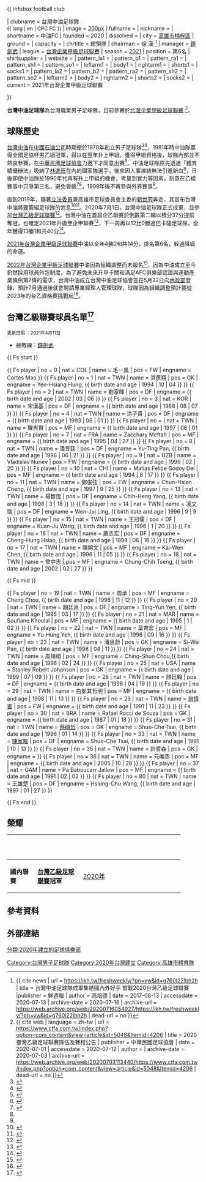 {{ infobox football club

| clubname = 台灣中油足球隊 <br> <font size = -1> {{ lang | en | CPC FC }} {{en}} </font>
| image = [[file:台灣中油足球隊2020logo.jpeg|200px]]
| fullname = 
| nickname = 
| shortname = 中油FC
| founded = 2020
| dissolved = 
| city = [[高雄市|高雄市]][[楠梓區|楠梓區]]
| ground = 
| capacity = 
| chrtitle = 總領隊
| chairman = 徐 漢 <ref> {{ cite news | url = https://ikh.tw/freshweekly/?pn=vw&id=g760l22lbh2h | title = 台灣中油足球隊成軍集結國內外好手 首戰2020台灣乙級足球聯賽 |publisher = 鮮週報 | author = 高培德 | date = 2017-06-13 | accessdate = 2020-07-13 | archive-date = 2020-07-16 | archive-url = https://web.archive.org/web/20200716054927/https://ikh.tw/freshweekly/?pn=vw&id=g760l22lbh2h | dead-url = no }} </ref>
| manager = [[鐘劍武|鐘劍武]]
| league = [[台灣企業甲級足球聯賽|台灣企業甲級足球聯賽]]
| season = [[2021年台灣企業甲級足球聯賽|2021]]
| position = 第6名
| shirtsupplier = 
| website = 
| pattern_la1 = 
| pattern_b1 = 
| pattern_ra1 = 
| pattern_sh1 = 
| pattern_so1 = 
| leftarm1 = 
| body1 = 
| rightarm1 = 
| shorts1 = 
| socks1 = 
| pattern_la2 = 
| pattern_b2 = 
| pattern_ra2 = 
| pattern_sh2 = 
| pattern_so2 = 
| leftarm2 = 
| body2 = 
| rightarm2 = 
| shorts2 = 
| socks2 = 
| current = 2021年台灣企業甲級足球聯賽

}}

'''台灣中油足球隊'''為台灣職業男子足球隊，目前參賽於[[台灣企業甲級足球聯賽|台灣企業甲級足球聯賽]] <ref> {{ cite web | language = zh-tw | url = https://www.ctfa.com.tw/index.php?option=com_content&view=article&id=5048&Itemid=4206 | title = 2020臺灣乙級足球聯賽隊伍及賽程公告 | publisher = 中華民國足球協會 | date = 2020-07-01 | accessdate = 2020-07-12 | author =  | archive-date = 2020-07-03 | archive-url = https://web.archive.org/web/20200703113440/https://www.ctfa.com.tw/index.php?option=com_content&view=article&id=5048&Itemid=4206 | dead-url = no }} </ref>。

==球隊歷史==
[[台灣中油|台灣中油]]在[[台灣中油股份有限公司|中國石油公司]]時期便於1970年創立男子足球隊<ref name="前身">{{cite news|url=https://www.storm.mg/article/2847791|title=台灣中油足球隊成軍 期望帶領著足球好手踢向全世界|publisher=風傳媒|author=財經中心|date=2020-07-13|accessdate=2020-07-13|archive-date=2021-01-16|archive-url=https://web.archive.org/web/20210116204110/https://www.storm.mg/article/2847791|dead-url=no}}</ref><ref name="#1">{{cite news|url=|title=只要第三 不要冠軍 中油自動放棄升甲組|publisher=民生報|author=何長發|date=1996-06-10|accessdate=2020-07-03}}</ref>，1981年時中油隊贏得全國足協杯男乙組冠軍，得以在翌年升上甲組。獲得甲組資格後，球隊內部並不熱衷參賽，在[[中華民國足球協會|中華民國足球協會]]力邀下才同意出賽<ref>{{cite news|url=|title=中油隊躍升甲組，樂。|publisher=民生報|author=何長發|date=1982-05-25|accessdate=2020-07-03}}</ref>。中油足球隊原先透過「體育績優辦法」吸納了[[林進旺|林進旺]]在內的國家隊選手，後來因人事凍結無法引進新血<ref>{{cite news|url=|title=踢球薪津偏低．要靠兼差貼補|publisher=民生報|author=何長發|date=1984-09-28|accessdate=2020-07-03}}</ref>，日後即使中油隊於1990年代再有升上甲組的機會，考量到實力等因素，刻意在乙組賽事中只爭第三名，避免晉級<ref>{{cite news|url=|title=留在乙組玩玩就好|publisher=民生報|author=何長發|date=1995-09-21|accessdate=2020-07-03}}</ref><ref name="#1"/>，1999年後不再參與外界賽事<ref name="前身" />。

直到2019年，隨著[[立法委員|立法委員]]兼高雄市足球委員會主委的[[劉世芳|劉世芳]]奔走，其宣布台灣中油將要籌組足球隊的消息<ref>{{cite news|url=https://www.chinatimes.com/newspapers/20190127000593-260111?chdtv|title=中油參一咖 男足添新血|publisher=中國時報|author=李弘斌|date=2019-01-27|accessdate=2020-07-03|archive-date=2020-07-03|archive-url=https://web.archive.org/web/20200703053237/https://www.chinatimes.com/newspapers/20190127000593-260111?chdtv|dead-url=no}}</ref><ref>{{cite news|url=https://www.cna.com.tw/news/aspt/202005070160.aspx|title=楠梓文中足球場動土 劉世芳盼深化高雄足球發展|publisher=中央社|author=王淑芬|date=2020-05-27|accessdate=2020-07-03|archive-date=2020-07-02|archive-url=https://web.archive.org/web/20200702173324/https://www.cna.com.tw/news/aspt/202005070160.aspx|dead-url=no}}</ref>。2020年7月1日，台灣中油足球隊正式成軍，並參加[[台灣乙級足球聯賽|台灣乙級足球聯賽]]<ref>{{cite news|url=https://sports.ettoday.net/news/1751355|title=中油成軍問鼎台乙聯賽　國腳蔡碩哲加入有信心衝擊企甲|publisher=ETtoday|author=謝孟儒|date=2020-07-22|accessdate=2020-07-03|archive-date=2020-07-04|archive-url=https://web.archive.org/web/20200704140445/https://sports.ettoday.net/news/1751355|dead-url=no}}</ref>。台灣中油在首屆企乙聯賽於倒數第二輪以積分37分提前奪冠，也確定2021年升級至企甲聯賽<ref>{{cite news|url=https://www.chinatimes.com/realtimenews/20201107004141-260504?chdtv|title=台乙聯賽》中油封王 桃園國際殺入升降賽|publisher=中國時報|via=中時新聞網|author=李弘斌|date=2020-11-07|accessdate=2020-11-15|archive-date=2021-01-04|archive-url=https://web.archive.org/web/20210104134407/https://www.chinatimes.com/realtimenews/20201107004141-260504?chdtv|dead-url=no}}</ref>，下一周再以12比0勝過巴卡隆足球隊，全年獲得13勝1和共40分<ref>{{cite news|url=https://www.chinatimes.com/realtimenews/20201114002907-260403?chdtv|title=捷報！中油獲2020台灣企業乙級足球聯賽冠軍|publisher=工商時報|via=中時新聞網|author=杜蕙蓉|date=2020-11-14|accessdate=2020-11-15|archive-date=2021-01-04|archive-url=https://web.archive.org/web/20210104134430/https://www.chinatimes.com/realtimenews/20201114002907-260403?chdtv|dead-url=no}}</ref>。

[[2021年台灣企業甲級足球聯賽|2021年台灣企業甲級足球聯賽]]中油以全年4勝2和共14分，排名第6名，躲過降級的命運。

[[2022年台灣企業甲級足球聯賽|2022年台灣企業甲級足球聯賽]]中油因為組織調整而未報名<ref>{{cite news | title = 企甲新季04月17日開戰　中油自動放棄、7隊爭霸 | url = https://gogoal.com.tw/archives/1796 |accessdate=2022-04-10 |work=GoGoal 勁球網 | date = 2022-03-20 }} </ref>，因為中油成立至今扔然採用球員外包制度，為了避免未來升甲卡關和滿足AFC俱樂部認證與運動產業條例第7條的需求，台灣中油成立台灣中油足球協會並在5月22日向[[中華民國內政部|內政部]]登錄，預計7月通過後就會聘請專業經理人管理球隊，球隊因為組織調整預計要從2023年的台乙資格賽挑戰起<ref>{{cite news | title = 為滿足 AFC 認證　中油足球隊重新出發 | url = https://gogoal.com.tw/archives/5150?fbclid=IwAR1nth9BDyiFhD7ZTR4suDC455waSm9wx1DPVAmt6j1BSlAnNtpasXrhsB4 |accessdate=2022-05-31 |work=GoGoal 勁球網 | date =2022-05-30}} </ref>。

==台灣乙級聯賽球員名單<ref>{{cite web | language = zh-tw | url = https://www.ctfa.com.tw/taiwan-football-league-2nd-division/tfl-2nd-division-teams/5090-cpc-fc.html | title = 台灣中油足球隊 | publisher = 中華民國足球協會 | date = 2020-07-07 | accessdate = 2020-08-25 | author =  | archive-date = 2020-10-11 | archive-url = https://web.archive.org/web/20201011132217/https://www.ctfa.com.tw/taiwan-football-league-2nd-division/tfl-2nd-division-teams/5090-cpc-fc.html | dead-url = no }}</ref>==

<small> 更新日期 ：2021年4月11日 </small>

* 總教練︰[[鐘劍武|鐘劍武]]

{{ Fs start }}

{{ Fs player | no = 0 | nat = COL | name = 毛一風 | pos = FW | engname = Cortes Mao }}
{{ Fs player | no = 1 | nat = TWN | name = 洪彥翔 | pos = GK | engname = Yen-Hsiang Hung, {{ birth date and age | 1994 | 10 | 04 }} }}
{{ Fs player | no = 2 | nat = TWN | name = 劉家暉 | pos = DF | engname =   {{ birth date and age | 2002 | 03 | 06 }} }}
{{ Fs player | no = 3 | nat = KOR | name = 宋漢基 | pos = DF | engname =   {{ birth date and age | 1988 | 08 | 07 }} }}
{{ Fs player | no = 4 | nat = TWN | name = 洪子貴 | pos = DF | engname =  {{ birth date and age | 1993 | 06 | 01 }} }}
{{ Fs player | no =  | nat = TWN | name = 羅吉賢 | pos = MF | engname =  {{ birth date and age | 1997 | 06 | 01 }} }}
{{ Fs player | no = 7 | nat = FRA | name = Zacchary Meftah | pos = MF | engname =  {{ birth date and age | 1995 | 04 | 27 }} }}
{{ Fs player | no = 8 | nat = TWN | name = 潘昱廷 | pos = DF | engname = Yu-Ting Pan, {{ birth date and age | 1996 | 06 | 21 }} }}
{{ Fs player | no = 9 | nat = UZB | name = Vladislav Nuriev | pos = FW | engname =  {{ birth date and age | 1996 | 02 | 20 }} }}
{{ Fs player | no = 10 | nat = CHI | name = Matías Felipe Godoy Del | pos = MF | engname =  {{ birth date and age | 1994 | 8 | 17 }} }}
{{ Fs player | no = 11 | nat = TWN | name = 鄭俊弦 | pos = FW | engname = Chun-Hsien Cheng, {{ birth date and age | 1997 | 9 | 25 }} }}
{{ Fs player | no = 13 | nat = TWN | name = 楊智恆 | pos = DF | engname = Chih-Heng Yang, {{ birth date and age | 1998 | 3 | 18 }} }}
{{ Fs player | no = 14 | nat = TWN | name = 凌文瑞 | pos = DF | engname = Wen-Jui Ling, {{ birth date and age | 1996 | 9 | 9 }} }}
{{ Fs player | no = 15 | nat = TWN | name = 王冠儒 | pos = DF | engname = Kuan-Ju Wang, {{ birth date and age | 1996 | 1 | 20 }} }}
{{ Fs player | no = 16 | nat = TWN | name = 蕭丞宏 | pos = DF | engname = Cheng-Hung Hsiao, {{ birth date and age | 1998 | 06 | 16 }} }}
{{ Fs player | no = 17 | nat = TWN | name = 陳開文 | pos = MF | engname = Kai-Wen Chen, {{ birth date and age | 1996 | 11 | 05 }} }}
{{ Fs player | no = 18 | nat = TWN | name = 曾中志 | pos = MF | engname = Chung-Chih Tseng, {{ birth date and age | 2002 | 02 | 27 }} }}

{{ Fs mid }}

{{ Fs player | no = 19 | nat = TWN | name = 周承 | pos = MF | engname = Cheng Chou, {{ birth date and age | 1996 | 11 | 12 }} }}
{{ Fs player | no = 20 | nat = TWN | name = 顏廷邕 | pos = DF | engname = Ting-Yun Yen, {{ birth date and age | 1995 | 03 | 17 }} }}
{{ Fs player | no = 21 | nat = MAR | name = Soufiane Khoulal | pos = MF | engname =  {{ birth date and age | 1995 | 1 | 02 }} }}
{{ Fs player | no = 22 | nat = TWN | name = 葉育宏 | pos = MF | engname = Yu-Hung Yeh, {{ birth date and age | 1996 | 09 | 16 }} }}
{{ Fs player | no = 23 | nat = TWN | name = 潘思蔚 | pos = GK | engname = Si-Wei Pan, {{ birth date and age | 1998 | 04 | 11 }} }}
{{ Fs player | no = 24 | nat = TWN | name = 周靖順 | pos = MF | engname = Ching-Shun Chou,{{ birth date and age | 1996 | 02 | 24 }} }}
{{ Fs player | no = 25 | nat = USA | name = Stanley Robert Johanson | pos = GK | engname =  {{ birth date and age | 1999 | 07 | 09 }} }}
{{ Fs player | no = 26 | nat = TWN | name = 顏廷翰 | pos = DF | engname = {{ birth date and age | 1996 | 04 | 19 }} }}
{{ Fs player | no = 29 | nat = TWN | name = 白郎其哲明 | pos = MF | engname = {{ birth date and age | 1998 | 11 | 13 }} }}
{{ Fs player | no = 29 | nat = TWN | name = [[翁偉賓|翁偉賓]] | pos = FW | engname = {{ birth date and age | 1991 | 11 | 23 }} }}
{{ Fs player | no = 30 | nat = BRA | name = Rafael Rocci de Souza | pos = GK | engname = {{ birth date and age | 1987 | 01 | 18 }} }}
{{ Fs player | no = 31 | nat = TWN | name = [[蔡碩哲|蔡碩哲]] | pos = GK | engname = Shuo-Che Tsai, {{ birth date and age | 1996 | 01 | 14 }} }}
{{ Fs player | no = 33 | nat = TWN | name = [[陳家駿|陳家駿]] | pos = DF | engname = Shuo-Che Tsai, {{ birth date and age | 1991 | 10 | 13 }} }}
{{ Fs player | no = 35 | nat = TWN | name = 許哲森 | pos = GK | engname =  }}
{{ Fs player | no = 36 | nat = TWN | name = 元唯丞 | pos = MF | engname =  {{ birth date and age | 2005 | 10 | 28 }} }}
{{ Fs player | no = 37 | nat = GAM | name = Pa Baboucarr Jallow | pos = MF | engname =  {{ birth date and age | 1991 | 02 | 02 }} }}
{{ Fs player | no = 80 | nat = TWN | name = 王雄楚 | pos = DF | engname = Hsiung-Chu Wang, {{ birth date and age | 1997 | 01 | 27 }} }}

{{ Fs end }}

==榮耀==
{| align="center" width=95% 
|- bgcolor=#0000FF
! width=15%|
! width=25%|<font color="white">賽事
! width=55%|<font color="white">獲獎年份
|-
| rowspan="1" |'''國內聯賽'''
| '''[[台灣乙級足球聯賽|台灣乙級足球聯賽]]冠軍'''
| [[2020年台灣乙級足球聯賽|2020年]]
|}

==參考資料==
{{Reflist}}
==外部連結==

{{台灣企業甲級足球聯賽}}
{{高雄市體育}}
[[Category:台灣男子足球隊|Category:台灣男子足球隊]]
[[Category:2020年台灣建立|Category:2020年台灣建立]]
[[分類:2020年建立的足球俱樂部|分類:2020年建立的足球俱樂部]]
[[Category:高雄市體育隊|Category:高雄市體育隊]]